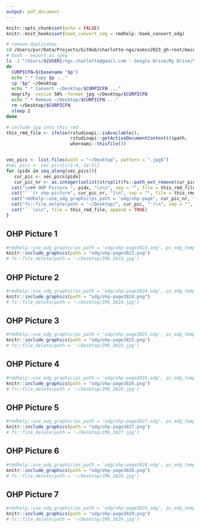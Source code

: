 ```yaml
---
output: pdf_document
---
```


```r
knitr::opts_chunk$set(echo = FALSE)
knitr::knit_hooks$set(hook_convert_odg = rmdhelp::hook_convert_odg)
```

```bash
# remove duplicates
cd /Users/pvr/Data/Projects/GitHub/charlotte-ngs/asmss2023_gh-root/main/asmss2023
# bash - export as jpeg
ls -1 "/Users/${USER}/ngs.charlotte@gmail.com - Google Drive/My Drive/Vorlesung/ASM/SS2023/OHP-L11"/* | while read p
do
  CURPICFN=$(basename "$p")
  echo " * Copy $p ..."
  cp "$p" ~/Desktop
  echo " * Convert ~/Desktop/$CURPICFN ..."
  mogrify -resize 50% -format jpg ~/Desktop/$CURPICFN
  echo " * Remove ~/Desktop/$CURPICFN ..."
  rm ~/Desktop/$CURPICFN
  sleep 2
done
```

```r
# include jpg into this rmd
this_rmd_file <- ifelse(rstudioapi::isAvailable(),
                        rstudioapi::getActiveDocumentContext()$path,
                        whereami::thisfile())


vec_pics <- list.files(path = "~/Desktop", pattern = ".jpg$")
#vec_pics <- vec_pics[c(1:4, 14:5)]
for (pidx in seq_along(vec_pics)){
   cur_pic <- vec_pics[pidx]
   cur_pic_nr <- as.integer(unlist(strsplit(fs::path_ext_remove(cur_pic), "_"))[2])
  cat("\n## OHP Picture ", pidx, "\n\n", sep = "", file = this_rmd_file, append = TRUE)
  cat("```{r ohp-picture", cur_pic_nr, "}\n", sep = "", file = this_rmd_file, append = TRUE)
  cat("rmdhelp::use_odg_graphic(ps_path = 'odg/ohp-page", cur_pic_nr, ".odg', ps_odg_template = 'odg_draw_a4_portrait')\n", sep = "", file = this_rmd_file, append = TRUE)
  cat("fs::file_delete(path = '~/Desktop/", cur_pic, "')\n", sep = "", file = this_rmd_file, append = TRUE)
  cat("```\n\n", file = this_rmd_file, append = TRUE)
}

```


## OHP Picture 1

```r
#rmdhelp::use_odg_graphic(ps_path = 'odg/ohp-page3823.odg', ps_odg_template = 'odg_draw_a4_portrait')
knitr::include_graphics(path = "odg/ohp-page3823.png")
# fs::file_delete(path = '~/Desktop/IMG_3823.jpg')
```


## OHP Picture 2

```r
#rmdhelp::use_odg_graphic(ps_path = 'odg/ohp-page3824.odg', ps_odg_template = 'odg_draw_a4_portrait')
knitr::include_graphics(path = "odg/ohp-page3824.png")
# fs::file_delete(path = '~/Desktop/IMG_3824.jpg')
```


## OHP Picture 3

```r
#rmdhelp::use_odg_graphic(ps_path = 'odg/ohp-page3825.odg', ps_odg_template = 'odg_draw_a4_portrait')
knitr::include_graphics(path = "odg/ohp-page3825.png")
# fs::file_delete(path = '~/Desktop/IMG_3825.jpg')
```


## OHP Picture 4

```r
#rmdhelp::use_odg_graphic(ps_path = 'odg/ohp-page3826.odg', ps_odg_template = 'odg_draw_a4_portrait')
knitr::include_graphics(path = "odg/ohp-page3826.png")
# fs::file_delete(path = '~/Desktop/IMG_3826.jpg')
```


## OHP Picture 5

```r
#rmdhelp::use_odg_graphic(ps_path = 'odg/ohp-page3827.odg', ps_odg_template = 'odg_draw_a4_portrait')
knitr::include_graphics(path = "odg/ohp-page3827.png")
# fs::file_delete(path = '~/Desktop/IMG_3827.jpg')
```


## OHP Picture 6

```r
#rmdhelp::use_odg_graphic(ps_path = 'odg/ohp-page3828.odg', ps_odg_template = 'odg_draw_a4_portrait')
knitr::include_graphics(path = "odg/ohp-page3828.png")
# fs::file_delete(path = '~/Desktop/IMG_3828.jpg')
```


## OHP Picture 7

```r
#rmdhelp::use_odg_graphic(ps_path = 'odg/ohp-page3829.odg', ps_odg_template = 'odg_draw_a4_portrait')
knitr::include_graphics(path = "odg/ohp-page3829.png")
# fs::file_delete(path = '~/Desktop/IMG_3829.jpg')
```
       
